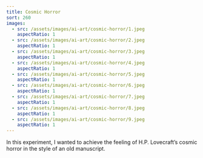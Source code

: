 ```yaml
---
title: Cosmic Horror
sort: 260
images:
  - src: /assets/images/ai-art/cosmic-horror/1.jpeg
    aspectRatio: 1
  - src: /assets/images/ai-art/cosmic-horror/2.jpeg
    aspectRatio: 1
  - src: /assets/images/ai-art/cosmic-horror/3.jpeg
    aspectRatio: 1
  - src: /assets/images/ai-art/cosmic-horror/4.jpeg
    aspectRatio: 1
  - src: /assets/images/ai-art/cosmic-horror/5.jpeg
    aspectRatio: 1
  - src: /assets/images/ai-art/cosmic-horror/6.jpeg
    aspectRatio: 1
  - src: /assets/images/ai-art/cosmic-horror/7.jpeg
    aspectRatio: 1
  - src: /assets/images/ai-art/cosmic-horror/8.jpeg
    aspectRatio: 1
  - src: /assets/images/ai-art/cosmic-horror/9.jpeg
    aspectRatio: 1
---
```


In this experiment, I wanted to achieve the feeling of H.P. Lovecraft’s cosmic horror in the style of an old manuscript.
